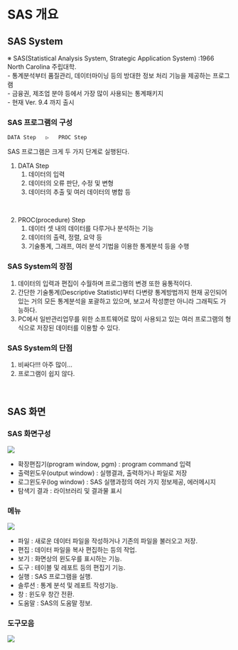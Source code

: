 # SAS 개요 {#chapter1}

## SAS System

 ※ SAS(Statistical Analysis System, Strategic Application System) :1966 North Carolina 주립대학.  
    - 통계분석부터 품질관리, 데이터마이닝 등의 방대한 정보 처리 기능을 제공하는 프로그램  
    - 금융권, 제조업 분야 등에서 가장 많이 사용되는 통계패키지  
    - 현재 Ver. 9.4 까지 출시  

### SAS 프로그램의 구성  

```
DATA Step   ▷   PROC Step  
```

SAS 프로그램은 크게 두 가지 단계로 실행된다.
   
1. DATA Step  
   1) 데이터의 입력  
   2) 데이터의 오류 판단, 수정 및 변형  
   3) 데이터의 추출 및 여러 데이터의 병합 등  

<br>

2. PROC(procedure) Step  
   1) 데이터 셋 내의 데이터를 다루거나 분석하는 기능  
   2) 데이터의 출력, 정렬, 요약 등  
   3) 기술통계, 그래프, 여러 분석 기법을 이용한 통계분석 등을 수행  
   
### SAS System의 장점  

1) 데이터의 입력과 편집이 수월하며 프로그램의 변경 또한 융통적이다.  
2) 간단한 기술통계(Descriptive Statistic)부터 다변량 통계방법까지 현재 공인되어 있는 거의 모든 통계분석을 포괄하고 있으며, 보고서 작성뿐만 아니라 그래픽도 가능하다.  
3) PC에서 일반관리업무를 위한 소프트웨어로 많이 사용되고 있는 여러 프로그램의 형식으로 저장된 데이터를 이용할 수 있다.  

### SAS System의 단점  
1) 비싸다!!! 아주 많이...  
2) 프로그램이 쉽지 않다.  

<br>

## SAS 화면  

### SAS 화면구성  

![](fig1/fig1_1.jpg)  

 - 확장편집기(program window, pgm) : program command 입력  
 - 출력윈도우(output window) : 실행결과, 출력하거나 파일로 저장  
 - 로그윈도우(log window) : SAS 실행과정의 여러 가지 정보제공, 에러메시지  
 - 탐색기 결과 : 라이브러리 및 결과물 표시  
 
### 메뉴  

![](fig1/fig1_2.jpg)  

 - 파일 : 새로운 데이터 파일을 작성하거나 기존의 파일을 불러오고 저장.  
 - 편집 : 데이터 파일을 복사 편집하는 등의 작업.  
 - 보기 : 화면상의 윈도우를 표시하는 기능.  
 - 도구 : 테이블 및 레포트 등의 편집기 기능.  
 - 실행 : SAS 프로그램을 실행.  
 - 솔루션 : 통계 분석 및 레포트 작성기능.  
 - 창 : 윈도우 창간 전환.  
 - 도움말 : SAS의 도움말 정보.  
 
### 도구모음  

![](fig1/fig1_3.jpg)  







<!---------------END ----------------------->